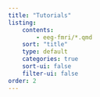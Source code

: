 ```yaml
---
title: "Tutorials"
listing:
    contents: 
        - eeg-fmri/*.qmd
    sort: "title"
    type: default
    categories: true
    sort-ui: false
    filter-ui: false
order: 2
---
```

